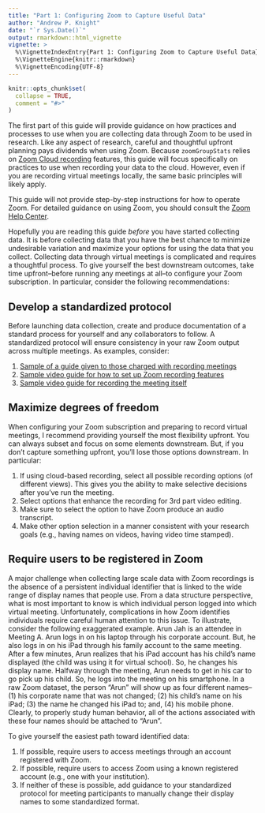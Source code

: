 ```yaml
---
title: "Part 1: Configuring Zoom to Capture Useful Data"
author: "Andrew P. Knight"
date: "`r Sys.Date()`"
output: rmarkdown::html_vignette
vignette: >
  %\VignetteIndexEntry{Part 1: Configuring Zoom to Capture Useful Data}
  %\VignetteEngine{knitr::rmarkdown}
  %\VignetteEncoding{UTF-8}
---
```


```r
knitr::opts_chunk$set(
  collapse = TRUE,
  comment = "#>"
)
```

The first part of this guide will provide guidance on how practices and processes to use when you are collecting data through Zoom to be used in research. Like any aspect of research, careful and thoughtful upfront planning pays dividends when using Zoom. Because `zoomGroupStats` relies on [Zoom Cloud recording](https://support.zoom.us/hc/en-us/articles/203741855) features, this guide will focus specifically on practices to use when recording your data to the cloud. However, even if you are recording virtual meetings locally, the same basic principles will likely apply. 

This guide will not provide step-by-step instructions for how to operate Zoom. For detailed guidance on using Zoom, you should consult the [Zoom Help Center](https://support.zoom.us/hc/en-us).  

Hopefully you are reading this guide *before* you have started collecting data. It is before collecting data that you have the best chance to minimize undesirable variation and maximize your options for using the data that you collect. Collecting data through virtual meetings is complicated and requires a thoughtful process. To give yourself the best downstream outcomes, take time upfront--before running any meetings at all--to configure your Zoom subscription. In particular, consider the following recommendations: 

## Develop a standardized protocol 
Before launching data collection, create and produce documentation of a standard process for yourself and any collaborators to follow. A standardized protocol will ensure consistency in your raw Zoom output across multiple meetings. As examples, consider: 

1. [Sample of a guide given to those charged with recording meetings](https://docs.google.com/presentation/d/1B9Cdc-tdB4mKYjIXQ7R-RgF5-HEazU_Daiik_1GH8WY/edit?usp=sharing)
1. [Sample video guide for how to set up Zoom recording features](https://youtu.be/Y82nf9lfeQU)
1. [Sample video guide for recording the meeting itself](https://youtu.be/HbbKcmbaLYI)

## Maximize degrees of freedom
When configuring your Zoom subscription and preparing to record virtual meetings, I recommend providing yourself the most flexibility upfront. You can always subset and focus on some elements downstream. But, if you don't capture something upfront, you'll lose those options downstream. In particular: 

1. If using cloud-based recording, select all possible recording options (of different views). This gives you the ability to make selective decisions after you've run the meeting.
1. Select options that enhance the recording for 3rd part video editing. 
1. Make sure to select the option to have Zoom produce an audio transcript.
1. Make other option selection in a manner consistent with your research goals (e.g., having names on videos, having video time stamped).

## Require users to be registered in Zoom
A major challenge when collecting large scale data with Zoom recordings is the absence of a persistent individual identifier that is linked to the wide range of display names that people use. From a data structure perspective, what is most important to know is which individual person logged into which virtual meeting. Unfortunately, complications in how Zoom identifies individuals require careful human attention to this issue. To illustrate, consider the following exaggerated example. Arun Jah is an attendee in Meeting A. Arun logs in on his laptop through his corporate account. But, he also logs in on his iPad through his family account to the same meeting. After a few minutes, Arun realizes that his iPad account has his child's name displayed (the child was using it for virtual school). So, he changes his display name. Halfway through the meeting, Arun needs to get in his car to go pick up his child. So, he logs into the meeting on his smartphone. In a raw Zoom dataset, the person "Arun" will show up as four different names--(1) his corporate name that was not changed; (2) his child's name on his iPad; (3) the name he changed his iPad to; and, (4) his mobile phone. Clearly, to properly study human behavior, all of the actions associated with these four names should be attached to "Arun". 

To give yourself the easiest path toward identified data: 

1. If possible, require users to access meetings through an account registered with Zoom. 
1. If possible, require users to access Zoom using a known registered account (e.g., one with your institution).
1. If neither of these is possible, add guidance to your standardized protocol for meeting participants to manually change their display names to some standardized format. 